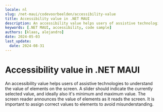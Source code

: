 ```yaml
---
locale: nl
slug: /net-maui/codevoorbeelden/accessibility-value
title: Accessibility value in .NET MAUI
description: An accessibility value helps users of assistive technologies to understand the value of elements on the screen.
keywords: [.NET MAUI, accessibility, code sample]
authors: [klaas, alejandro]
date: 2024-05-03
last_update:
  date: 2024-08-31
---
```


# Accessibility value in .NET MAUI

An accessibility value helps users of assistive technologies to understand the value of elements on the screen. A slider should indicate the currently selected value, and ideally also it's minimum and maximum value. The screen reader announces the value of elements as it reads the screen. It is important to assign correct values to elements to avoid misunderstanding.

<CodeSample id="accessibility-value" framework="net-maui" locale="en"/>
